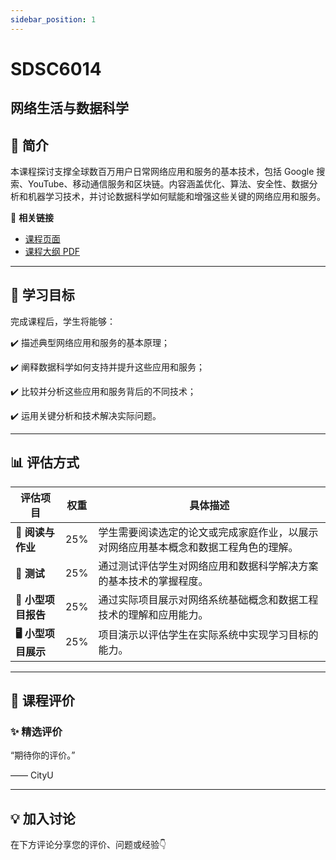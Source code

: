 ```yaml
---
sidebar_position: 1
---
```


# SDSC6014
## 网络生活与数据科学

## **📘 简介**
本课程探讨支撑全球数百万用户日常网络应用和服务的基本技术，包括 Google 搜索、YouTube、移动通信服务和区块链。内容涵盖优化、算法、安全性、数据分析和机器学习技术，并讨论数据科学如何赋能和增强这些关键的网络应用和服务。

🔗 **相关链接**
- [课程页面](https://www.cityu.edu.hk/catalogue/pg/202425/course/SDSC6014.htm)
- [课程大纲 PDF](https://www.cityu.edu.hk/catalogue/pg/202425/course/SDSC6014.pdf)

---

## **🎯 学习目标**

完成课程后，学生将能够：

✔️ 描述典型网络应用和服务的基本原理；

✔️ 阐释数据科学如何支持并提升这些应用和服务；

✔️ 比较并分析这些应用和服务背后的不同技术；

✔️ 运用关键分析和技术解决实际问题。

---

## **📊 评估方式**

| **评估项目**            | **权重** | **具体描述**                                                                                       |
|------------------------|---------|---------------------------------------------------------------------------------------------------|
| **📄 阅读与作业**         | 25%     | 学生需要阅读选定的论文或完成家庭作业，以展示对网络应用基本概念和数据工程角色的理解。                        |
| **📄 测试**              | 25%     | 通过测试评估学生对网络应用和数据科学解决方案的基本技术的掌握程度。                                    |
| **📝 小型项目报告**       | 25%     | 通过实际项目展示对网络系统基础概念和数据工程技术的理解和应用能力。                                     |
| **🖥️ 小型项目展示**       | 25%     | 项目演示以评估学生在实际系统中实现学习目标的能力。                                                   |

---

## **💬 课程评价**

### ✨ **精选评价**
<div className={commentStyles.commentBox}>
    <p className={commentStyles.commentText}>
        “期待你的评价。”
    </p>
    <p className={commentStyles.commentAuthor}>—— CityU</p>
</div>

---


## **💡 加入讨论**

在下方评论分享您的评价、问题或经验👇
<Utterances />